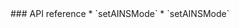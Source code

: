 <PlatformWrapper platform="android">
### API reference
<ProductWrapper notAllowed="voice-calling">
  * <Link to = "{{global.API_REF_ANDROID_ROOT}}/class_irtcengine.html#api_irtcengine_setainsmode">`setAINSMode`</Link>
</ProductWrapper>
<ProductWrapper product="voice-calling">
  * <Link to = "{{global.API_REF_ANDROID_ROOT_VOICE_SDK}}/api_irtcengine_setainsmode.html">`setAINSMode`</Link>
</ProductWrapper>
</PlatformWrapper>
